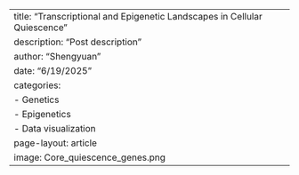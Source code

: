 ---
title: "Transcriptional and Epigenetic Landscapes in Cellular Quiescence"
description: "Post description"
author: "Shengyuan"
date: "6/19/2025"
categories:
  - Genetics
  - Epigenetics
  - Data visualization
page-layout: article
image: Core_quiescence_genes.png
---